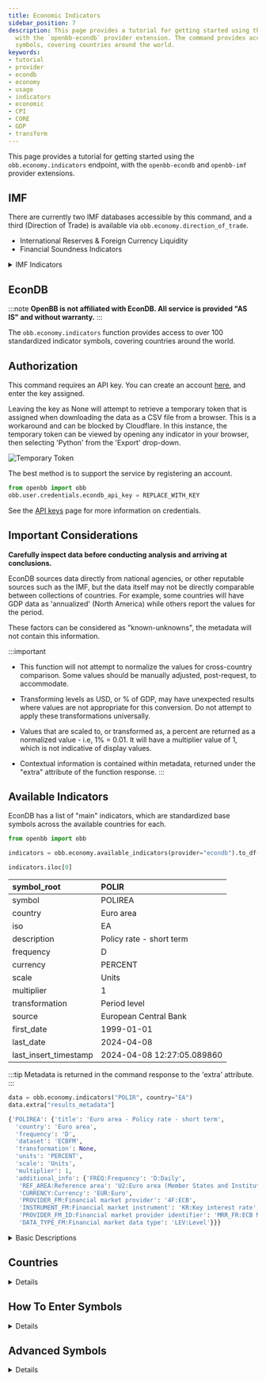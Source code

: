 ```yaml
---
title: Economic Indicators
sidebar_position: 7
description: This page provides a tutorial for getting started using the `obb.economy.indicators` endpoint,
  with the `openbb-econdb` provider extension. The command provides access to over 100 standardized indicator
  symbols, covering countries around the world.
keywords:
- tutorial
- provider
- econdb
- economy
- usage
- indicators
- economic
- CPI
- CORE
- GDP
- transform
---
```



<HeadTitle title="Economic Indicators - User Guides | OpenBB Docs" />

This page provides a tutorial for getting started using the `obb.economy.indicators` endpoint, with the `openbb-econdb` and `openbb-imf` provider extensions.


## IMF

There are currently two IMF databases accessible by this command, and a third (Direction of Trade) is available via `obb.economy.direction_of_trade`.

- International Reserves & Foreign Currency Liquidity
- Financial Soundness Indicators

<details>
<summary mdxType="summary">IMF Indicators</summary>

The `obb.economy.indicators` endpoint provides direct access to over 2600 IMF time series, allowing selection of both multiple series and countries.

### Available Symbols

The complete list of individual series is returned by the `available_indicators` endpoint.

It allows a text query, where ";" is an AND operator and "|" is an OR operator.

```python
obb.economy.available_indicators(provider="imf", query="gold")
```

<details>
<summary mdxType="summary">Results</summary>

| symbol        | symbol_root   | description                                                                                                                                          | dataset   | table                              |   level |   order | children                                                  | unit   |
|:--------------|:--------------|:-----------------------------------------------------------------------------------------------------------------------------------------------------|:----------|:-----------------------------------|--------:|--------:|:----------------------------------------------------------|:-------|
| RAFA_USD      | RAF_USD       | Official Reserve Assets, US Dollars                                                                                                                  | IRFCL     | reserve_assets_and_other_fx_assets |       2 |       2 | RAFAFX_USD,RAFAIMF_USD,RAFASDR_USD,RAFAGOLD_USD,RAFAO_USD | usd    |
| RAFAGOLD_USD  | RAFA_USD      | Official Reserve Assets, Gold (Including Gold Deposits and, If Appropriate, Gold Swapped) , US Dollars                                               | IRFCL     | reserve_assets_and_other_fx_assets |       3 |      14 | RAFAGOLDV_OZT                                             | usd    |
| RAFAGOLDV_OZT | RAFAGOLD_USD  | Official Reserve Assets, Gold (Including Gold Deposits and, If Appropriate, Gold Swapped), Volume in Millions of Fine Troy Ounces , Fine Troy Ounces | IRFCL     | reserve_assets_and_other_fx_assets |       4 |      15 | -                                                       | ozt    |
| RAOFAG_USD    | RAOFA_USD     | Other Foreign Currency Assets (Specify), Gold Not Included in Official Reserve Assets, US Dollars                                                    | IRFCL     | reserve_assets_and_other_fx_assets |       3 |      25 | -                                                       | usd    |

</details>

```python
obb.economy.available_indicators(provider="imf", query="gold|gdp;usd")
```

<details>
<summary mdxType="summary">Results</summary>

| symbol                      | symbol_root   | description                                                                                                                                                                                                                                                                         | dataset   | table                              |   level | order   | children                                                  | unit   |
|:----------------------------|:--------------|:------------------------------------------------------------------------------------------------------------------------------------------------------------------------------------------------------------------------------------------------------------------------------------|:----------|:-----------------------------------|--------:|:--------|:----------------------------------------------------------|:-------|
| RAFA_USD                    | RAF_USD       | Official Reserve Assets, US Dollars                                                                                                                                                                                                                                                 | IRFCL     | reserve_assets_and_other_fx_assets |       2 | 2.0     | RAFAFX_USD,RAFAIMF_USD,RAFASDR_USD,RAFAGOLD_USD,RAFAO_USD | usd    |
| RAFAGOLD_USD                | RAFA_USD      | Official Reserve Assets, Gold (Including Gold Deposits and, If Appropriate, Gold Swapped) , US Dollars                                                                                                                                                                              | IRFCL     | reserve_assets_and_other_fx_assets |       3 | 14.0    | RAFAGOLDV_OZT                                             | usd    |
| RAFAGOLDV_OZT               | RAFAGOLD_USD  | Official Reserve Assets, Gold (Including Gold Deposits and, If Appropriate, Gold Swapped), Volume in Millions of Fine Troy Ounces , Fine Troy Ounces                                                                                                                                | IRFCL     | reserve_assets_and_other_fx_assets |       4 | 15.0    | -                                                         | ozt    |
| RAOFAG_USD                  | RAOFA_USD     | Other Foreign Currency Assets (Specify), Gold Not Included in Official Reserve Assets, US Dollars                                                                                                                                                                                   | IRFCL     | reserve_assets_and_other_fx_assets |       3 | 25.0    | -                                                         | usd    |
| FSDHG_USD                   | -             | Financial, Financial Soundness Indicators, Encouraged Set, Households, Household Debt to GDP, Gross Domestic Product (GDP), US Dollars                                                                                                                                              | FSI       | fsi_other                          |       2 | -       | -                                                         | usd    |
| FSNFAG_USD                  | -             | Financial, Financial Soundness Indicators, Encouraged Set, Other Financial Corporations, Assets to Gross Domestic Product (GDP), Assets, US Dollars                                                                                                                                 | FSI       | fsi_other                          |       2 | -       | -                                                         | usd    |
| FSDFAG_USD                  | -             | Financial, Financial Soundness Indicators, Encouraged Set, Other Financial Corporations, Assets to Gross Domestic Product (GDP), Gross Domestic Product (GDP), US Dollars                                                                                                           | FSI       | fsi_other                          |       2 | -       | -                                                         | usd    |
| FS_NFC_LD_FSTDGDP_USD       | -             | Monetary and Financial Accounts, Financial Soundness Indicators, Balance Sheets and Income Statements, Non-financial corporations, Balance Sheet, Liabilities, Debt, Total debt to GDP, US Dollars                                                                                  | FSI       | fsi_other                          |       2 | -       | -                                                         | usd    |
| FS_OFM_IPF_IC_A_FSGDPIC_USD | -             | Monetary and Financial Accounts, Financial Soundness Indicators, Balance Sheets and Income Statements, Other financial corporations, Total financial system assets, Total Assets, Insurance corporations, OFCs assets to gross domestic product: Insurance Corporations, US Dollars | FSI       | fsi_other                          |       2 | -       | -                                                         | usd    |
| FS_OFM_MMF_A_FSGDPMMF_USD   | -             | Monetary and Financial Accounts, Financial Soundness Indicators, Balance Sheets and Income Statements, Other financial corporations, Total financial system assets, Total Assets, Money market funds, OFCs assets to gross domestic product:  Money Market funds, US Dollars        | FSI       | fsi_other                          |       2 | -       | -                                                         | usd    |
| FS_OFM_IPF_PF_A_FSGDPPF_USD | -             | Monetary and Financial Accounts, Financial Soundness Indicators, Balance Sheets and Income Statements, Other financial corporations, Total financial system assets, Total Assets, Pension funds, OFCs assets to gross domestic product: Pension Funds, US Dollars                   | FSI       | fsi_other                          |       2 | -       | -                                                         | usd    |
| NGDP_USD                    | -             | National Accounts, Expenditure, Gross Domestic Product, US Dollars                                                                                                                                                                                                                  | FSI       | fsi_other                          |       2 | -       | -                                                         | usd    |

</details>


### Presets

Presets are a collection of symbols, typically complete tables from sections of each database.

- 'IRFCL': All the data from the set of indicators. Not compatible with multiple countries.
- 'irfcl_top_lines': The default, top line items from the IRFCL data. Compatible with multiple countries.
- 'reserve_assets_and_other_fx_assets': Table I of the IRFCL data. Not compatible with multiple countries.
- 'predetermined_drains_on_fx_assets': Table II of the IRFCL data. Not compatible with multiple countries.
- 'contingent_drains_fx_assets': Table III of the IRFCL data. Not compatible with multiple countries.
- 'memorandum_items': The memorandum items table of the IRFCL data. Not compatible with multiple countries.
- 'gold_reserves': Gold reserves as value in USD and Fine Troy Ounces. Compatible with multiple countries.
- 'derivative_assets': Net derivative assets as value in USD. Compatible with multipile countries.
- 'fsi_core': The core Financial Soundness Indicators. Compatible with multiple countries.
- 'fsi_core_underlying': The core FSIs underlying series data. Not compatible with country='all'.
- 'fsi_encouraged_set': The encouraged set of Financial Soundness Indicators. Not compatible with country='all'.
- 'fsi_other': The other Financial Soundness Indicators. Not compatible with country='all'.
- 'fsi_balance_sheets': Data categorized as Balance Sheets and Income Statements. Not compatible with country='all'.
- 'fsi_all': All the Financial Soundness Indicators. Not compatible with multiple countries.

### Entering Countries

Countries can be entered as a list, or a comma-separated string. A country can be either, the full name in lower_snake_case, or the two-letter ISO country code.

```python
obb.economy.indicators(provider="imf", symbol="irfcl_top_lines", country="us,italy,france,DE")
```

When the number of symbols being requested is low, setting the parameter to, "all", will return all countries available for each symbol.

</details>



## EconDB

:::note
**OpenBB is not affiliated with EconDB. All service is provided "AS IS" and without warranty.**
:::

The `obb.economy.indicators` function provides access to over 100 standardized indicator symbols, covering countries around the world.


## Authorization

This command requires an API key. You can create an account [here](https://econdb.com), and enter the key assigned.

Leaving the key as None will attempt to retrieve a temporary token that is assigned when downloading the data as a CSV file from a browser.
This is a workaround and can be blocked by Cloudflare. In this instance, the temporary token can be viewed by opening any indicator in your browser,
then selecting 'Python' from the 'Export' drop-down.

![Temporary Token](https://github.com/OpenBB-finance/OpenBB/assets/85772166/d2d4c6a7-e8b1-4345-b28f-0693ddb8dcf1)

The best method is to support the service by registering an account.

```python
from openbb import obb
obb.user.credentials.econdb_api_key = REPLACE_WITH_KEY
```

See the [API keys](/platform/settings/user_settings/api_keys) page for more information on credentials.

## Important Considerations

**Carefully inspect data before conducting analysis and arriving at conclusions.**

EconDB sources data directly from national agencies, or other reputable sources such as the IMF, but the data itself may not be directly comparable between collections of countries. For example, some countries will have GDP data as 'annualized' (North America) while others report the values for the period.

These factors can be considered as "known-unknowns", the metadata will not contain this information.

:::important
- This function will not attempt to normalize the values for cross-country comparison. Some values should be manually adjusted, post-request, to accommodate.

- Transforming levels as USD, or % of GDP, may have unexpected results where values are not appropriate for this conversion. Do not attempt to apply these transformations universally.

- Values that are scaled to, or transformed as, a percent are returned as a normalized value - i.e, 1% = 0.01. It will have a multiplier value of 1, which is not indicative of display values.

- Contextual information is contained within metadata, returned under the "extra" attribute of the function response.
:::

## Available Indicators

EconDB has a list of "main" indicators, which are standardized base symbols across the available countries for each.

```python
from openbb import obb

indicators = obb.economy.available_indicators(provider="econdb").to_df()

indicators.iloc[0]
```

| symbol_root           | POLIR                      |
|:----------------------|:---------------------------|
| symbol                | POLIREA                    |
| country               | Euro area                  |
| iso                   | EA                         |
| description           | Policy rate - short term   |
| frequency             | D                          |
| currency              | PERCENT                    |
| scale                 | Units                      |
| multiplier            | 1                          |
| transformation        | Period level               |
| source                | European Central Bank      |
| first_date            | 1999-01-01                 |
| last_date             | 2024-04-08                 |
| last_insert_timestamp | 2024-04-08 12:27:05.089860 |

:::tip
Metadata is returned in the command response to the 'extra' attribute.
:::


```python
data = obb.economy.indicators("POLIR", country="EA")
data.extra["results_metadata"]
```

```python
{'POLIREA': {'title': 'Euro area - Policy rate - short term',
  'country': 'Euro area',
  'frequency': 'D',
  'dataset': 'ECBFM',
  'transformation': None,
  'units': 'PERCENT',
  'scale': 'Units',
  'multiplier': 1,
  'additional_info': {'FREQ:Frequency': 'D:Daily',
   'REF_AREA:Reference area': 'U2:Euro area (Member States and Institutions of the Euro Area) changing composition',
   'CURRENCY:Currency': 'EUR:Euro',
   'PROVIDER_FM:Financial market provider': '4F:ECB',
   'INSTRUMENT_FM:Financial market instrument': 'KR:Key interest rate',
   'PROVIDER_FM_ID:Financial market provider identifier': 'MRR_FR:ECB Main refinancing operations - fixed rate tenders (fixed rate) (date of changes)',
   'DATA_TYPE_FM:Financial market data type': 'LEV:Level'}}}
```

<details>
<summary mdxType="summary">Basic Descriptions</summary>


Basic descriptions of the base symbols can be imported from within the extension module helpers.

```python
from openbb_econdb.utils.helpers import INDICATORS_DESCRIPTIONS
```

:::important
This list should not be considered as the absolute source of truth. The metadata for the indicator will be returned in the command response, under the `extras` attribute.
:::

| ACPOP     | Active population                                  |
|:----------|:---------------------------------------------------|
| CA        | Current account balance                            |
| CAR       | Passenger car sales                                |
| CBAL      | Commercial balance (goods + services)              |
| CI        | Change in inventories                              |
| CKA       | Net foreign investment                             |
| CLAIMS    | Weekly unemployment insurance claims               |
| CLI       | OECD CLI                                           |
| CON       | Total consumption                                  |
| CONF      | Consumer confidence index                          |
| CORE      | Core consumer price index                          |
| CP        | Construction production                            |
| CPI       | Consumer price index                               |
| CRED      | Domestic credit                                    |
| CREDEA    | Domestic credit                                    |
| DWPE      | Dwelling permits                                   |
| ELE       | Production electricity                             |
| EMP       | Total employment                                   |
| EMRATIO   | Employment to working age population               |
| EQYCAP    | Market capitalization                              |
| EXP       | Exports of goods and services                      |
| EXPMON    | Monthly exports                                    |
| GASDEM    | Gas demand                                         |
| GASODEM   | Gasoline demand                                    |
| GASOPROD  | Gasoline production                                |
| GASPROD   | Gas production                                     |
| GBAL      | Government balance                                 |
| GCF       | Gross capital formation                            |
| GDEBT     | Government debt                                    |
| GDEBTN    | Government net debt                                |
| GDP       | Gross domestic product                             |
| GDPDEF    | GDP deflator                                       |
| GDPPC     | GDP per capita                                     |
| GFCF      | Gross fixed capital formation                      |
| GREV      | General government total revenue                   |
| GSPE      | General government total expenditure               |
| HHDIR     | Household debt to income ratio                     |
| HHS       | Household saving                                   |
| HOU       | House price                                        |
| IBD1      | Interbank lending overnight rate                   |
| IIPA      | International investment position: Assets          |
| IIPL      | International investment position: Liabilities     |
| IMP       | Imports of goods and services                      |
| IMPMON    | Monthly imports                                    |
| INVER     | Investment rate                                    |
| IP        | Industrial production                              |
| JHR       | Job hires rate                                     |
| JLR       | Job layoffs rate                                   |
| JQR       | Job quits rate                                     |
| JVR       | Job vacancy rate                                   |
| KA        | Capital account                                    |
| LE00      | Life expectancy at birth                           |
| LMICS     | Low and Middle Income Commodity Index (World Bank) |
| M3        | Money supply                                       |
| M3YD      | 3 month yield                                      |
| MB        | Monetary base                                      |
| NCT       | Net current transfers (Secondary Income)           |
| NFCI      | Non-financial corporations investment rate         |
| NFCLOAN   | Lending to non-financial corporations              |
| NIIP      | Net international investment position              |
| NPL       | Non performing loans                               |
| NY        | Net income from abroad (Primary Income)            |
| OILDEM    | Oil demand                                         |
| OILPROD   | Oil production                                     |
| PALUM     | Aluminum                                           |
| PAPPLE    | Non-Citrus Fruit, Apple                            |
| PART      | Participation rate                                 |
| PBANSOP   | Bananas                                            |
| PBARL     | Barley                                             |
| PBEEF     | Beef                                               |
| PCE       | Personal consumption expenditure price index       |
| PCHANA    | Legumes, Chickpea                                  |
| PCHROM    | Chromium                                           |
| PCOALAU   | Coal, Australia                                    |
| PCOALSA   | Coal, South Africa                                 |
| PCOBA     | Cobalt                                             |
| PCOCO     | Cocoa                                              |
| PCOFFOTM  | Coffee, Other Mild Arabica                         |
| PCOFFROB  | Coffee, Robustas                                   |
| PCOIL     | Coconut Oil                                        |
| PCOPP     | Copper                                             |
| PCOTTIND  | Cotton                                             |
| PDAP      | Diammonium phosphate                               |
| PFSHMEAL  | Fish Meal                                          |
| PGASO     | Gasoline                                           |
| PGNUTS    | Groundnuts                                         |
| PGOLD     | Gold                                               |
| PHEATOIL  | Heating Oil                                        |
| PHIDE     | Hides                                              |
| PIORECR   | Iron                                               |
| PLAMB     | Lamb                                               |
| PLEAD     | Lead                                               |
| PLITH     | Lithium                                            |
| PLMMODY   | Molybdenum                                         |
| PLOGORE   | Soft Logs                                          |
| PLOGSK    | Hard Logs, Import Price Japan                      |
| PMAIZMT   | Corn                                               |
| PMANGELE  | Manganese                                          |
| PMILK     | Dairy Products, Milk                               |
| PNGASEU   | Natural gas, EU                                    |
| PNGASJP   | LNG, Asia                                          |
| PNGASUS   | Natural Gas, US Henry Hub Gas                      |
| PNICK     | Nickel                                             |
| POATS     | Oats                                               |
| POILAPSP  | APSP crude oil($/bbl)                              |
| POILBRE   | Brent Crude                                        |
| POILDUB   | Dubai Crude                                        |
| POILWTI   | WTI Crude                                          |
| POLIR     | Policy rate - short term                           |
| POLVOIL   | Olive Oil                                          |
| POP       | Population                                         |
| PORANG    | Orange                                             |
| PPALLA    | Palladium                                          |
| PPI       | Producer price index                               |
| PPLAT     | Platinum                                           |
| PPOIL     | Palm Oil                                           |
| PPORK     | Swine                                              |
| PPOTASH   | Potassium Fertilizer                               |
| PPOULT    | Poultry                                            |
| PPROPANE  | Propane                                            |
| PRC       | Private consumption                                |
| PREODOM   | Rare Earth Elements                                |
| PRICENPQ  | Rice, Thailand                                     |
| PRIDEBT   | Private debt                                       |
| PROIL     | Rapeseed Oil                                       |
| PRUBB     | Rubber                                             |
| PSALM     | Fish                                               |
| PSAWMAL   | Hard Sawnwood, Dark Red Meranti                    |
| PSAWORE   | Soft Sawnwood, Average of Softwoods,               |
| PSHRI     | Shrimp                                             |
| PSILLUMP  | Silicon                                            |
| PSILVER   | Silver                                             |
| PSMEA     | Soybean Meal                                       |
| PSOIL     | Soybeans Oil                                       |
| PSORG     | Sorghum                                            |
| PSOYB     | Soybeans                                           |
| PSUGAISA  | Sugar, No. 11, World                               |
| PSUGAUSA  | Sugar, No. 16, US                                  |
| PSUNO     | Sunflower Oil                                      |
| PTEA      | Tea, Kenyan                                        |
| PTEAINDIA | Tea, Kolkata                                       |
| PTEAMOM   | Tea, Mombasa                                       |
| PTEASL    | Tea, Colombo                                       |
| PTIN      | Tin                                                |
| PTOMATO   | Vegetables, Tomato                                 |
| PUC       | Public consumption                                 |
| PURAN     | Uranium                                            |
| PUREA     | Urea                                               |
| PVANPENT  | Vanadium                                           |
| PWHEAMT   | Wheat                                              |
| PWOOLC    | Wool, Coarse                                       |
| PWOOLF    | Wool, Fine                                         |
| PZINC     | Zinc                                               |
| RCI       | Real change in inventories                         |
| RCON      | Real total consumption                             |
| REER      | Real effective exchange rate                       |
| REEREA    | Real effective exchange rate                       |
| RETA      | Retail trade                                       |
| REXP      | Real exports of goods and services                 |
| RGCF      | Real gross capital formation                       |
| RGDP      | Real gross domestic product                        |
| RGDPPC    | Real GDP per capita                                |
| RGFCF     | Real gross fixed capital formation                 |
| RIMP      | Real imports of goods and services                 |
| RPRC      | Real private consumption                           |
| RPUC      | Real public consumption                            |
| SEI       | Stock exchange index                               |
| SENT      | Sentiment index                                    |
| TB        | Trade balance                                      |
| URATE     | Unemployment                                       |
| UTIL      | Utilization rate                                   |
| WAGE      | Wages/Earnings                                     |
| WAGEMAN   | Hourly wage manufacturing                          |
| Y10YD     | Long term yield                                    |

</details>

## Countries


<details>

The `country` parameter will accept the ISO country code, or the country name. Regional groups listed below are also valid:

- all
- africa
- central_asia
- east_asia
- europe
- g7
- g20
- latin_america
- middle_east
- north_america
- oceania
- south_asia
- southeast_asia

:::note
Some symbols do not have a country - e.g., commodity items - and they will ignore any supplied values to the parameter.
Not every indicator has data for every country. Items with no results will be communicated via the `warnings` attribute of the response object.

```python
obb.economy.indicators("POLIR", country="southeast_asia")
```
```console
OBBject

id: 0661ac07-ab9c-7ebf-8000-849fef1202bc
results: [{'date': datetime.date(2013, 4, 29), 'symbol': 'POLIRSG', 'country': 'Sin...
provider: econdb
warnings: [{'category': 'UserWarning', 'message': "Invalid country code for...
chart: None
extra: {'results_metadata': {'POLIRID': {'title': 'Indonesia - Policy rate - short ...
```

:::

### Countries By Indicator

In addition to filtering the `available_indicators` data locally, countries by indicator can be imported as a utility function from the `openbb_econdb.utils.helpers` module.

```python
from openbb_econdb.utils.helpers import get_indicator_countries

get_indicator_countries("GDPPC")  # returns a list of two-letter ISO country codes
```
</details>


## How To Enter Symbols

<details>

The three parameters - symbol, country, transform - all work together.

- Symbol (base symbol)
  - CPI, GDP, CORE, etc
  - Multiple items allowed
- Country
  - ISO country code, or name
  - Multiple items allowed
- Transform
  - `tpop`: Percent change from previous period
  - `toya`: Percent change from year ago
  - `tusd`: Values as US dollars
  - `tpgp`: Values as a percent of GDP

The `transform` will apply to all combinations of `symbol` and `country`.

:::warning
If you attempt to pass a base symbol (excluding commodity and world indicators) with no country, it will raise an error.
:::

<details>
<summary mdxType="summary">Example - One Indicator & Country</summary>

M3 Money Supply

```python
data = obb.economy.indicators("M3", country="us")

data.to_df().tail(12)
```

| date       | symbol_root   | symbol   | country       |   value |
|:-----------|:--------------|:---------|:--------------|--------:|
| 2023-03-01 | M3            | M3US     | United States |   21027 |
| 2023-04-01 | M3            | M3US     | United States |   20843 |
| 2023-05-01 | M3            | M3US     | United States |   20711 |
| 2023-06-01 | M3            | M3US     | United States |   20749 |
| 2023-07-01 | M3            | M3US     | United States |   20724 |
| 2023-08-01 | M3            | M3US     | United States |   20695 |
| 2023-09-01 | M3            | M3US     | United States |   20669 |
| 2023-10-01 | M3            | M3US     | United States |   20636 |
| 2023-11-01 | M3            | M3US     | United States |   20723 |
| 2023-12-01 | M3            | M3US     | United States |   20890 |
| 2024-01-01 | M3            | M3US     | United States |   20862 |
| 2024-02-01 | M3            | M3US     | United States |   20788 |

```python
data.extra.get("results_metadata")
```
```python
{'M3US': {'title': 'United States - Money supply',
  'country': 'United States',
  'frequency': 'M',
  'dataset': 'FRB_H6_M2',
  'transform': None,
  'units': 'DOMESTIC',
  'scale': 'Billions',
  'multiplier': 1000000000,
  'additional_info': {'ADJUSTED:Seasonal Adjustment': 'NSA:Not seasonally adjusted',
   'CURRENCY:Currency': 'USD:United States / United States Dollar',
   'FREQ:Frequency': '129:Monthly',
   'SERIES_NAME:Series name (FRB)': 'M2_N.M:M2_N.M',
   'UNIT:Units': 'CURRENCY:Currency'}}}
```
</details>

<details>
<summary mdxType="summary">Example - One Indicator & Country With Transform</summary>

US PPI - Change from one year ago.

```python
data = obb.economy.indicators("PPI", country="us", transform="toya")

data.to_df().tail(12)
```

| date       | symbol_root   | symbol     | country       |    value |
|:-----------|:--------------|:-----------|:--------------|---------:|
| 2023-04-01 | PPI           | PPIUS~TOYA | United States | 0.022995 |
| 2023-05-01 | PPI           | PPIUS~TOYA | United States | 0.011822 |
| 2023-06-01 | PPI           | PPIUS~TOYA | United States | 0.001912 |
| 2023-07-01 | PPI           | PPIUS~TOYA | United States | 0.008722 |
| 2023-08-01 | PPI           | PPIUS~TOYA | United States | 0.016003 |
| 2023-09-01 | PPI           | PPIUS~TOYA | United States | 0.021542 |
| 2023-10-01 | PPI           | PPIUS~TOYA | United States | 0.013481 |
| 2023-11-01 | PPI           | PPIUS~TOYA | United States | 0.008465 |
| 2023-12-01 | PPI           | PPIUS~TOYA | United States | 0.00948  |
| 2024-01-01 | PPI           | PPIUS~TOYA | United States | 0.008222 |
| 2024-02-01 | PPI           | PPIUS~TOYA | United States | 0.015153 |
| 2024-03-01 | PPI           | PPIUS~TOYA | United States | 0.020896 |

```python
data.extra.get("results_metadata")
```
```
{'PPIUS~TOYA': {'title': 'United States - Producer price index',
  'country': 'United States',
  'frequency': 'M',
  'dataset': 'BLS_PPI00',
  'transform': 'Change from one year ago',
  'units': 'INDEX',
  'scale': 'PERCENT',
  'multiplier': 1,
  'additional_info': {'DATA_DOMAIN:Data Domain': 'PPI:Producer price indices',
   'REF_AREA:Reference country or area': 'US:United States',
   'INDICATOR:Economic Indicator': 'PPPI_SA_IX:Prices, Producer Price Index, All Commodities, Seasonally adjusted, Index',
   'COUNTERPART_AREA:Counterpart country or area': '_Z:Not applicable',
   'FREQ:Frequency': 'M:Monthly',
   'UNIT_MULT:Unit multiplier': '0:Units'}}}
```
</details>

<details>
<summary mdxType="summary">Example - Commodity Indicator</summary>

Values are always in USD.

```python
lead = obb.economy.indicators("plead")

lead.to_df().tail(4)
```

| date       | symbol_root   | symbol   | country   |   value |
|:-----------|:--------------|:---------|:----------|--------:|
| 2023-10-01 | PLEAD         | PLEAD    | World     |  2131.4 |
| 2023-11-01 | PLEAD         | PLEAD    | World     |  2188.5 |
| 2023-12-01 | PLEAD         | PLEAD    | World     |  2027.2 |
| 2024-01-01 | PLEAD         | PLEAD    | World     |  2087.4 |

```python
lead.extra["results_metadata"]
```
```python
{'PLEAD': {'title': 'World - Lead',
  'country': 'World',
  'frequency': 'M',
  'dataset': 'IMF_PCPS',
  'transform': None,
  'units': 'USD',
  'scale': 'Units',
  'multiplier': 1,
  'additional_info': {'FREQ:Frequency': 'M:Monthly',
   'REF_AREA:Reference Area': 'W00:All Countries, excluding the IO',
   'COMMODITY:Commodity': 'PLEAD:Primary Commodity Prices, Lead',
   'UNIT_MEASURE:Unit of Measure': 'USD:US Dollars',
   'UNIT_MULT:Scale': '0:Units'}}}
```
</details>

<details>
<summary mdxType="summary">Example - Multiple Indicators & Countries With Transform</summary>

```python
params = {"symbol": "core,cpi", "country": "us,de,jp", "transform": "toya"}
data = obb.economy.indicators(**params)
df = data.to_df().filter(like="2024", axis=0)

df
```

| date       | symbol_root   | symbol      | country       |    value |
|:-----------|:--------------|:------------|:--------------|---------:|
| 2024-01-01 | CORE          | COREDE~TOYA | Germany       | 0.03394  |
| 2024-01-01 | CORE          | COREJP~TOYA | Japan         | 0.03523  |
| 2024-01-01 | CORE          | COREUS~TOYA | United States | 0.03875  |
| 2024-01-01 | CPI           | CPIDE~TOYA  | Germany       | 0.02887  |
| 2024-01-01 | CPI           | CPIJP~TOYA  | Japan         | 0.021012 |
| 2024-01-01 | CPI           | CPIUS~TOYA  | United States | 0.03106  |
| 2024-02-01 | CORE          | COREDE~TOYA | Germany       | 0.03454  |
| 2024-02-01 | CORE          | COREJP~TOYA | Japan         | 0.03216  |
| 2024-02-01 | CORE          | COREUS~TOYA | United States | 0.03762  |
| 2024-02-01 | CPI           | CPIDE~TOYA  | Germany       | 0.02517  |
| 2024-02-01 | CPI           | CPIJP~TOYA  | Japan         | 0.02788  |
| 2024-02-01 | CPI           | CPIUS~TOYA  | United States | 0.03166  |
| 2024-03-01 | CORE          | COREUS~TOYA | United States | 0.03797  |
| 2024-03-01 | CPI           | CPIDE~TOYA  | Germany       | 0.021533 |
| 2024-03-01 | CPI           | CPIUS~TOYA  | United States | 0.03475  |
</details>

<details>
<summary mdxType="summary">Example - All Countries</summary>

Setting the country to "all" will retrieve data for all available countries.

```python
data = obb.economy.indicators("ny", country="all", transform="tusd")

data.to_df().filter(like="2024", axis=0)
```
| date       | symbol_root   | symbol    | country    |    value |
|:-----------|:--------------|:----------|:-----------|---------:|
| 2024-01-01 | NY            | NYBE~TUSD | Belgium    |  1132.6  |
| 2024-01-01 | NY            | NYBG~TUSD | Bulgaria   |   -78.79 |
| 2024-01-01 | NY            | NYHR~TUSD | Croatia    |    31.99 |
| 2024-01-01 | NY            | NYCZ~TUSD | Czechia    |  -676.3  |
| 2024-01-01 | NY            | NYDK~TUSD | Denmark    |  1323.6  |
| 2024-01-01 | NY            | NYEE~TUSD | Estonia    |  -131.74 |
| 2024-01-01 | NY            | NYFI~TUSD | Finland    |   626.4  |
| 2024-01-01 | NY            | NYFR~TUSD | France     |  8570    |
| 2024-01-01 | NY            | NYDE~TUSD | Germany    | 13656    |
| 2024-01-01 | NY            | NYGR~TUSD | Greece     |   451.5  |
| 2024-01-01 | NY            | NYHU~TUSD | Hungary    |  -528.7  |
| 2024-01-01 | NY            | NYIT~TUSD | Italy      |  -509.5  |
| 2024-01-01 | NY            | NYLV~TUSD | Latvia     |    53.57 |
| 2024-01-01 | NY            | NYLT~TUSD | Lithuania  |  -111.62 |
| 2024-01-01 | NY            | NYLU~TUSD | Luxembourg | -3791    |
| 2024-01-01 | NY            | NYMT~TUSD | Malta      |  -218.54 |
| 2024-01-01 | NY            | NYPL~TUSD | Poland     | -3029    |
| 2024-01-01 | NY            | NYPT~TUSD | Portugal   |    28.42 |
| 2024-01-01 | NY            | NYRO~TUSD | Romania    |  -410.1  |
| 2024-01-01 | NY            | NYSK~TUSD | Slovakia   |  -342.7  |
| 2024-01-01 | NY            | NYSI~TUSD | Slovenia   |   -82.76 |
| 2024-01-01 | NY            | NYSE~TUSD | Sweden     |  2334.1  |


```python
data.extra.get("results_metadata")["NYSE~TUSD"]
```
```
{'title': 'Sweden - Net income from abroad (Primary Income)',
 'country': 'Sweden',
 'frequency': 'M',
 'dataset': 'BOP_C6_M',
 'transform': 'Values as US dollars',
 'units': 'USD',
 'scale': 'Units',
 'multiplier': 1000000,
 'additional_info': {'GEO:Geopolitical entity (reporting)': 'SE:Sweden',
  'PARTNER:Geopolitical entity (partner)': 'WRL_REST:Rest of the world',
  'SECTPART:Sector (ESA 2010)': 'S1:Total economy',
  'SECTOR10:Sector (ESA 2010)': 'S1:Total economy',
  'FREQ:Frequency': 'M:Monthly',
  'STK_FLOW:Stock or flow': 'BAL:Balance',
  'CURRENCY:Currency': 'MIO_NAC:Million units of national currency',
  'BOP_ITEM:BOP_item': 'IN1:Primary income'}}
```
</details>

</details>

## Advanced Symbols

<details>

The grouping behaviour can be overridden. This will allow multiple transformations, or for a specific symbol to ignore the supplied `country` and `transform` parameters.

<details>
<summary mdxType="summary">Example - Bypass Group Parameters</summary>

The "~" character is used to separate the base symbol + 2-letter ISO country code, and the transformation.
It works as a flag to exclude from the other parameters.

```python
obb.economy.indicators("CPIUS~").to_df().tail(2)
```

| date       | symbol_root   | symbol   | country       |   value |
|:-----------|:--------------|:---------|:--------------|--------:|
| 2024-02-01 | CPI           | CPIUS    | United States |   311.1 |
| 2024-03-01 | CPI           | CPIUS    | United States |   312.2 |

Without "~", symbols are assumed to be a base symbol, and require a country parameter. An error (or warning where at least one symbol supplied was valid) is raised if the condition is not met.

```python
obb.economy.indicators("CPIUS")
```

```console
OpenBBError: No valid combination of indicator symbols and countries were supplied.
Valid countries for 'CPIUS' are: None
If the symbol - CPIUS - is missing a country code. Please add the two-letter country code or use the country parameter.
If already included, add '~' to the end of the symbol.
```

This example bypasses the transformation for US data, applying it only to France.

```python
obb.economy.indicators(symbol=["CPIUS~","CPI"], country="fr", transform="toya").to_df().tail(2)
```

| date       | symbol_root   | symbol     | country       |      value |
|:-----------|:--------------|:-----------|:--------------|-----------:|
| 2024-03-01 | CPI           | CPIFR~TOYA | France        |   0.022947 |
| 2024-03-01 | CPI           | CPIUS      | United States | 312.2      |

</details>

<details>
<summary mdxType="summary">Example - Non-Standard Symbols</summary>

The `symbol` parameter can also be used to access non-standard series. These are specific to reporting entities, like the Ministry of Finance, Japan.
These symbols are not searchable, but the structure will be familiar if you have worked with the particular source before.
For this purpose, enter each symbol ending with, "~".

:::important
Non-standard symbols will not have transformations, standardized metadata, or normalized percent values.
:::

Japan Yield Curve

```python
symbols = [
  "MFJP_IR.1Y.D.JP~",
  "MFJP_IR.2Y.D.JP~",
  "MFJP_IR.3Y.D.JP~",
  "MFJP_IR.4Y.D.JP~",
  "MFJP_IR.5Y.D.JP~",
  "MFJP_IR.6Y.D.JP~",
  "MFJP_IR.7Y.D.JP~",
  "MFJP_IR.8Y.D.JP~",
  "MFJP_IR.9Y.D.JP~",
  "MFJP_IR.10Y.D.JP~",
  "MFJP_IR.15Y.D.JP~",
  "MFJP_IR.20Y.D.JP~",
  "MFJP_IR.25Y.D.JP~",
  "MFJP_IR.30Y.D.JP~",
  "MFJP_IR.40Y.D.JP~",
]
data = obb.economy.indicators(symbol=symbols)

curve = data.to_df().filter(like="2024-04-11", axis=0)

curve
```

| date       | symbol_root   | symbol           | country   |   value |
|:-----------|:--------------|:-----------------|:----------|--------:|
| 2024-04-11 |               | MFJP_IR.1Y.D.JP  | Japan     |   0.068 |
| 2024-04-11 |               | MFJP_IR.2Y.D.JP  | Japan     |   0.27  |
| 2024-04-11 |               | MFJP_IR.3Y.D.JP  | Japan     |   0.28  |
| 2024-04-11 |               | MFJP_IR.4Y.D.JP  | Japan     |   0.37  |
| 2024-04-11 |               | MFJP_IR.5Y.D.JP  | Japan     |   0.485 |
| 2024-04-11 |               | MFJP_IR.6Y.D.JP  | Japan     |   0.508 |
| 2024-04-11 |               | MFJP_IR.7Y.D.JP  | Japan     |   0.592 |
| 2024-04-11 |               | MFJP_IR.8Y.D.JP  | Japan     |   0.68  |
| 2024-04-11 |               | MFJP_IR.9Y.D.JP  | Japan     |   0.757 |
| 2024-04-11 |               | MFJP_IR.10Y.D.JP | Japan     |   0.854 |
| 2024-04-11 |               | MFJP_IR.15Y.D.JP | Japan     |   1.289 |
| 2024-04-11 |               | MFJP_IR.20Y.D.JP | Japan     |   1.625 |
| 2024-04-11 |               | MFJP_IR.25Y.D.JP | Japan     |   1.78  |
| 2024-04-11 |               | MFJP_IR.30Y.D.JP | Japan     |   1.907 |
| 2024-04-11 |               | MFJP_IR.40Y.D.JP | Japan     |   2.065 |

```python
data.extra["results_metadata"].get("MFJP_IR.5Y.D.JP")
```

```python
{'title': 'Japan - Japanese Government Bonds - 5Y yield',
 'country': 'Japan',
 'frequency': 'D',
 'dataset': 'MFJP_IR',
 'transform': None,
 'units': None,
 'scale': None,
 'multiplier': 1,
 'additional_info': {'3:Indicator': '8:Japanese Government Bonds - 5Y yield',
  'GEO:None': '107:None'}}
```
</details>
</details>
